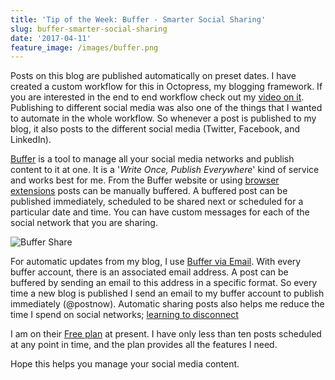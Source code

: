 ```yaml
---
title: 'Tip of the Week: Buffer - Smarter Social Sharing'
slug: buffer-smarter-social-sharing
date: '2017-04-11'
feature_image: /images/buffer.png
---
```

Posts on this blog are published automatically on preset dates. I have created a custom workflow for this in Octopress, my blogging framework. If you are interested in the end to end workflow check out my [video on it](https://www.youtube.com/watch?v=1YTjHWjepag). Publishing to different social media was also one of the things that I wanted to automate in the whole workflow. So whenever a post is published to my blog, it also posts to the different social media (Twitter, Facebook, and LinkedIn).

[Buffer](https://buffer.com/) is a tool to manage all your social media networks and publish content to it at one. It is a '_Write Once, Publish Everywhere_' kind of service and works best for me. From the Buffer website or using [browser extensions](https://buffer.com/extensions) posts can be manually buffered. A buffered post can be published immediately, scheduled to be shared next or scheduled for a particular date and time. You can have custom messages for each of the social network that you are sharing.

![Buffer Share](/images/buffer_share.png)

For automatic updates from my blog, I use [Buffer via Email](https://buffer.com/guides/email). With every buffer account, there is an associated email address. A post can be buffered by sending an email to this address in a specific format. So every time a new blog is published I send an email to my buffer account to publish immediately (@postnow). Automatic sharing posts also helps me reduce the time I spend on social networks; [learning to disconnect](/blog/life-learnings-after-being-a-parent/)

I am on their [Free plan](https://buffer.com/pricing) at present. I have only less than ten posts scheduled at any point in time, and the plan provides all the features I need.

Hope this helps you manage your social media content.
